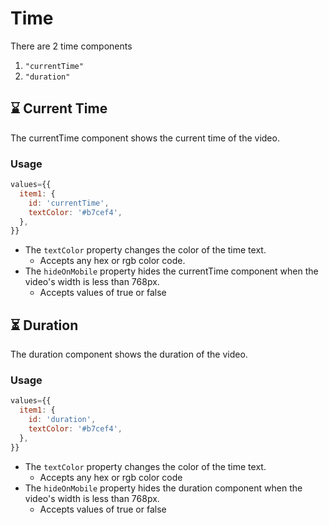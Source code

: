 # Time

There are 2 time components
1. `"currentTime"`
2. `"duration"`

## ⌛️ Current Time
The currentTime component shows the current time of the video.

### Usage
```js
values={{
  item1: {
    id: 'currentTime',
    textColor: '#b7cef4',
  },
}}
```

* The `textColor` property changes the color of the time text.
  * Accepts any hex or rgb color code.
* The `hideOnMobile` property hides the currentTime component when the video's width is less than 768px.
  * Accepts values of true or false


## ⏳ Duration
The duration component shows the duration of the video.

### Usage
```js
values={{
  item1: {
    id: 'duration',
    textColor: '#b7cef4',
  },
}}
```

* The `textColor` property changes the color of the time text.
  * Accepts any hex or rgb color code
* The `hideOnMobile` property hides the duration component when the video's width is less than 768px.
  * Accepts values of true or false
